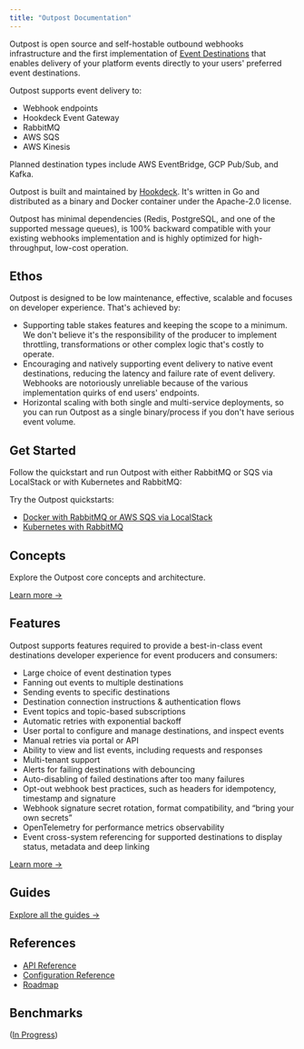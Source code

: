 ```yaml
---
title: "Outpost Documentation"
---
```


Outpost is open source and self-hostable outbound webhooks infrastructure and the first implementation of [Event Destinations](https://eventdestinations.org) that enables delivery of your platform events directly to your users' preferred event destinations.

Outpost supports event delivery to:

- Webhook endpoints
- Hookdeck Event Gateway
- RabbitMQ
- AWS SQS
- AWS Kinesis

Planned destination types include AWS EventBridge, GCP Pub/Sub, and Kafka.

Outpost is built and maintained by [Hookdeck](https://hookdeck.com?ref=github-outpost). It's written in Go and distributed as a binary and Docker container under the Apache-2.0 license.

Outpost has minimal dependencies (Redis, PostgreSQL, and one of the supported message queues), is 100% backward compatible with your existing webhooks implementation and is highly optimized for high-throughput, low-cost operation.

## Ethos

Outpost is designed to be low maintenance, effective, scalable and focuses on developer experience. That's achieved by:

- Supporting table stakes features and keeping the scope to a minimum. We don't believe it's the responsibility of the producer to implement throttling, transformations or other complex logic that's costly to operate.
- Encouraging and natively supporting event delivery to native event destinations, reducing the latency and failure rate of event delivery. Webhooks are notoriously unreliable because of the various implementation quirks of end users' endpoints.
- Horizontal scaling with both single and multi-service deployments, so you can run Outpost as a single binary/process if you don't have serious event volume.

## Get Started

Follow the quickstart and run Outpost with either RabbitMQ or SQS via LocalStack or with Kubernetes and RabbitMQ:

Try the Outpost quickstarts:

- [Docker with RabbitMQ or AWS SQS via LocalStack](/docs/quickstarts/docker)
- [Kubernetes with RabbitMQ](/docs/quickstarts/kubernetes)

## Concepts

Explore the Outpost core concepts and architecture.

[Learn more &rarr;](/docs/concepts)

## Features

Outpost supports features required to provide a best-in-class event destinations developer experience for event producers and consumers:

- Large choice of event destination types
- Fanning out events to multiple destinations
- Sending events to specific destinations
- Destination connection instructions & authentication flows
- Event topics and topic-based subscriptions
- Automatic retries with exponential backoff
- User portal to configure and manage destinations, and inspect events
- Manual retries via portal or API
- Ability to view and list events, including requests and responses
- Multi-tenant support
- Alerts for failing destinations with debouncing
- Auto-disabling of failed destinations after too many failures
- Opt-out webhook best practices, such as headers for idempotency, timestamp and signature
- Webhook signature secret rotation, format compatibility, and “bring your own secrets”
- OpenTelemetry for performance metrics observability
- Event cross-system referencing for supported destinations to display status, metadata and deep linking

[Learn more &rarr;](/docs/features)

## Guides

[Explore all the guides &rarr;](/docs/guides)

## References

- [API Reference](/docs/references/api)
- [Configuration Reference](/docs/references/configuration)
- [Roadmap](/docs/references/roadmap)

## Benchmarks

([In Progress](https://github.com/hookdeck/outpost/issues/204))
